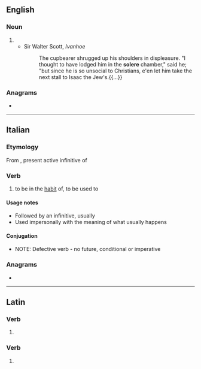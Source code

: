 ==English==

===Noun===
{{en-noun}}

# {{alternative form of|soler|lang=en}}
#* Sir Walter Scott, ''Ivanhoe''
#*: The cupbearer shrugged up his shoulders in displeasure. "I thought to have lodged him in the '''solere''' chamber," said he; "but since he is so unsocial to Christians, e'en let him take the next stall to Isaac the Jew's.{{...}}

{{Webster 1913}}

===Anagrams===
* {{anagrams|en|a=eelors|Loeser|Lorees|or else|resole}}

----

==Italian==

===Etymology===
From {{inh|it|la|solēre}}, present active infinitive of {{m|la|soleō||be accustomed}}

===Verb===
{{it-verb}}

# {{lb|it|intransitive}} to be in the [[habit]] of, to be used to

====Usage notes====
* Followed by an infinitive, usually ''{{l|it|fare}}''
* Used impersonally with the meaning of what usually happens

====Conjugation====
* NOTE: Defective verb - no future, conditional or imperative
{{it-conj-ere|sol|essere
|ger=-|presp=-|pastp=solito
|pres1s=soglio|pres2s=suoli|pres3s=suole|pres1p=sogliamo|pres3p=sogliono
|prem3s2=-|prem3p=solerono|prem3p2=-
|fut1s=-|fut2s=-|fut3s=-|fut1p=-|fut2p=-|fut3p=-
|cond1s=-|cond2s=-|cond3s=-|cond1p=-|cond2p=-|cond3p=-
|sub123s=soglia|sub1p=sogliamo|sub2p=sogliate|sub3p=sogliano
|imp2s=-|imp3s=-|imp1p=-|imp2p=-|imp3p=-}}

===Anagrams===
* {{l|it|lesero}}

----

==Latin==

===Verb===
{{la-verb-form|sōlēre}}

# {{inflection of|sōlor||2|s|pres|actv|subj|lang=la}}

===Verb===
{{la-verb-form|solēre}}

# {{inflection of|soleō||pres|actv|inf|lang=la}}